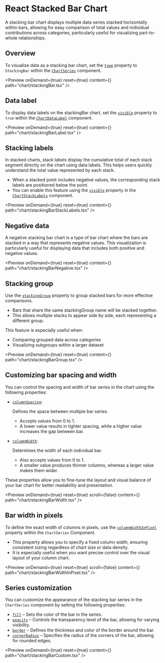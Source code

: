 
<Meta title="React Stacked Bar Chart | Syncfusion"
  description="React Chart stacked bar charts stack series values in horizontal bars to show part-to-whole and totals."
/>

# React Stacked Bar Chart

A stacking bar chart displays multiple data series stacked horizontally within bars, allowing for easy comparison of total values and individual contributions across categories, particularly useful for visualizing part-to-whole relationships.

## Overview

To visualize data as a stacking bar chart, set the [`type`](https://react-api.syncfusion.com/chart/chartseriesprops#type) property to `StackingBar` within the [`ChartSeries`](https://react-api.syncfusion.com/chart/chartseriesprops) component.

<Preview onDemand={true} reset={true} content={<StackingBar />} path="chart/stackingBar.tsx" />

## Data label

To display data labels on the stackingBar chart, set the [`visible`](https://react-api.syncfusion.com/chart/chartdatalabelprops#visible) property to `true` within the [`ChartDataLabel`](https://react-api.syncfusion.com/chart/chartdatalabelprops) component.

<Preview onDemand={true} reset={true} content={<StackingBarLabel />} path="chart/stackingBarLabel.tsx" />

## Stacking labels

In stacked charts, stack labels display the cumulative total of each stack segment directly on the chart using data labels. This helps users quickly understand the total value represented by each stack.

- When a stacked point includes negative values, the corresponding stack labels are positioned below the point.
- You can enable this feature using the [`visible`](https://react-api.syncfusion.com/chart/chartstacklabelsprops#visible) property in the [`ChartStackLabels`](https://react-api.syncfusion.com/chart/chartstacklabelsprops) component.

<Preview onDemand={true} reset={true} content={<StackingBarStackLabels />} path="chart/stackingBarStackLabels.tsx" />

## Negative data

A negative stacking bar chart is a type of bar chart where the bars are stacked in a way that represents negative values. This visualization is particularly useful for displaying data that includes both positive and negative values.

<Preview onDemand={true} reset={true} content={<StackingBarNegative />} path="chart/stackingBarNegative.tsx" />

## Stacking group

Use the [`stackingGroup`](https://react-api.syncfusion.com/chart/chartseriesprops#stackinggroup) property to group stacked bars for more effective comparisons.

- Bars that share the same stackingGroup name will be stacked together.
- This allows multiple stacks to appear side by side, each representing a different group.

This feature is especially useful when:
- Comparing grouped data across categories
- Visualizing subgroups within a larger dataset

<Preview onDemand={true} reset={true} content={<StackingBarGroup />} path="chart/stackingBarGroup.tsx" />

## Customizing bar spacing and width

You can control the spacing and width of bar series in the chart using the following properties:

- [`columnSpacing`](https://react-api.syncfusion.com/chart/chartseriesprops#columnspacing):

    Defines the space between multiple bar series.
    - Accepts values from 0 to 1.
    - A lower value results in tighter spacing, while a higher value increases the gap between bar.

- [`columnWidth`](https://react-api.syncfusion.com/chart/chartseriesprops#columnwidth):

    Determines the width of each individual bar.
    - Also accepts values from 0 to 1.
    - A smaller value produces thinner columns, whereas a larger value makes them wider.

These properties allow you to fine-tune the layout and visual balance of your bar chart for better readability and presentation.

<Preview onDemand={true} reset={true} scroll={false} content={<StackingBarWidth />} path="chart/stackingBarWidth.tsx" />

## Bar width in pixels

To define the exact width of columns in pixels, use the [`columnWidthInPixel`](https://react-api.syncfusion.com/chart/chartseriesprops#columnwidthinpixel) property within the `ChartSeries` Component.

- This property allows you to specify a fixed column width, ensuring consistent sizing regardless of chart size or data density.
- It is especially useful when you want precise control over the visual layout of your column chart.

<Preview onDemand={true} reset={true} scroll={false} content={<StackingBarWidthInPixel />} path="chart/stackingBarWidthInPixel.tsx" />

## Series customization

You can customize the appearance of the stacking bar series in the `ChartSeries` component by setting the following properties: 

- [`fill`](https://react-api.syncfusion.com/chart/chartseriesprops#fill) – Sets the color of the bar in the series.  
- [`opacity`](https://react-api.syncfusion.com/chart/chartseriesprops#opacity) – Controls the transparency level of the bar, allowing for varying visibility.  
- [`border`](https://react-api.syncfusion.com/chart/chartseriesprops#border) – Defines the thickness and color of the border around the bar.  
- [`cornerRadius`](https://react-api.syncfusion.com/chart/chartseriesprops#cornerradius) – Specifies the radius of the corners of the bar, allowing for rounded edges.

<Preview onDemand={true} reset={true} content={<StackingBarCustom />} path="chart/stackingBarCustom.tsx" />